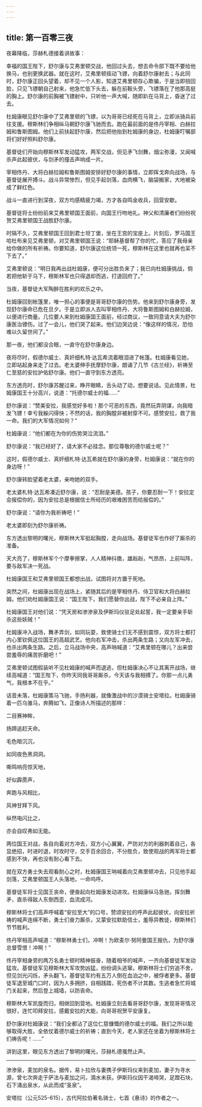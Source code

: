 ```yaml
---
---
---
```

title: 第一百零三夜
---






夜幕降临，莎赫札德接着讲故事：





幸福的国王陛下，舒尔康与艾弗里顿交战，他回过头去，想去命令部下既不要给他换马，也别更换武器。就在这时，艾弗里顿摇动飞镖，向着舒尔康射去；与此同时，舒尔康正回头望着，却不见一个人影，知道艾弗里顿存心欺骗，于是当即扭回脸，只见飞镖朝自己射来，他急忙低下头去，躲在前鞍头旁，飞镖落在了他那高挺的胸上。舒尔康的前胸被飞镖射中，只听他一声大喊，随即趴在马背上，昏迷了过去。

杜姆康眼见舒尔康中了艾弗里顿的飞镖，以为哥哥已经死在马背上，立即派骑兵前往支援。穆斯林们争相纵马朝舒尔康飞驰而去。跑在最前面的是佟丹宰相、白赫拉姆和鲁斯图姆。他们上前扶起舒尔康，然后把他抬到杜姆康的身边，杜姆康叮嘱部将们好好照料舒尔康。

基督徒们开始向穆斯林军发动猛攻，两军交战，但见矛飞剑舞，烟尘弥漫，又闻喊杀声此起彼伏，与剑矛的撞击声响成一片。

宰相佟丹、大将白赫拉姆和鲁斯图姆安排好舒尔康的事情，立即挥戈奔向战场，与基督徒展开搏斗。战斗异常惨烈，但见手起剑落，血肉横飞，脑袋搬家，大地被染成了鲜红色。

战斗一直进行到深夜，双方均感精疲力竭，方才各自鸣金收兵，回营安歇。

基督徒将士纷纷前来艾弗里顿国王面前，向国王行吻地礼。神父和清廉者们纷纷祝贺艾弗里顿国王战胜舒尔康。

时隔不久，艾弗里顿国王回到君士坦丁堡，坐在王宫的宝座上。片刻后，罗马国王哈杜布来见艾弗里顿，对艾弗里顿国王说：“耶稣基督帮了你的忙，答应了我母亲给你做的所有祈祷。你要知道，舒尔康这位统领一死，穆斯林在这里也就再也呆不下去了。”

艾弗里顿说：“明日我再出战杜姆康，便可分出胜负来了；我已向杜姆康挑战，倘若把他斩于马下，穆斯林军也只得退却而逃，打道回府了。”

当夜，基督徒大军陶醉在胜利的欢乐之中。

杜姆康回到帐篷里，唯一担心的事便是哥哥舒尔康的伤势。他来到舒尔康身旁，发现舒尔康命已危在旦夕。于是立即派人去叫宰相佟丹、大将鲁斯图姆和白赫拉姆，以便进行商量。几位要人来到杜姆康国王面前，经过商议，一致同意请大夫为舒尔康医治镖伤。过了一会儿，他们哭了起来。他们边哭边说：“像这样的情况，恐怕难以久留世间了。”

那一夜，他们都没合眼，一直守在舒尔康身边。

夜将尽时，假德尔威士、真奸细札特·达瓦希流着眼泪进了帐篷。杜姆康看见她，立即站起身来走了过去。老太婆伸手抚摩舒尔康，朗诵了几节《古兰经》，祈祷至仁至慈的安拉护佑舒尔康。他们一直守到东方透亮。

东方透亮时，舒尔康苏醒过来，睁开眼睛，舌头动了动，想要说话。见此情景，杜姆康国王十分高兴，说道：“托德尔威士的福……”

舒尔康说：“赞美安拉，我感觉好多啦！那个可恶的东西，竟然玩弄阴谋，向我暗发飞镖！幸亏我躲闪得快；不然的话，我的胸膛非被射穿不可。感赞安拉，救了我一命。我们的大军情况如何？”

杜姆康说：“他们都在为你的伤势哭泣流泪。”

舒尔康说：“我已经好了，请大家不必挂念。那位尊敬的德尔威士呢？”

这时，假德尔威士、真奸细札特·达瓦希就在舒尔康的身旁，杜姆康说：“就在你的身边呀！”

舒尔康转脸望着老太婆，亲吻她的双手。

老太婆札特·达瓦希凑近舒尔康，说：“忍耐是美德。孩子，你要忍耐一下！安拉定会报偿你的，因为安拉总是根据信士所经历的艰难困苦而给报偿的。”

舒尔康说：“请你为我祈祷吧！”

老太婆即刻为舒尔康祈祷。

东方透出黎明的曙光，穆斯林大军挺起胸膛，走向战场。基督徒军也作好了厮杀的准备。

天大亮了，穆斯林军个个摩拳擦掌，人人精神抖擞，雄赳赳，气昂昂，上前叫阵，要与敌军决一死战。

杜姆康国王和艾弗里顿国王都想出战，试图将对方置于死地。

突然之间，杜姆康出现在战场上，紧随其后的是宰相佟丹、侍卫官和大将白赫拉姆。他们劝杜姆康国王说：“国王陛下，我们愿替你出战，陛下不必亲自上阵。”

杜姆康国王对他们说：“凭天房和渗渗泉及伊斯玛仪驻足处起誓，我一定要亲手斩杀这些妖贼！”

杜姆康冲入战场，舞矛弄剑，如同玩耍，致使骑士们无不感到震惊，双方将士都打内心里钦佩这位国王的高超武艺。他向右军冲击，杀出两条生路；又向左军冲去，也杀出两条生路。之后，立马战场中央，高声呐喊道：“艾弗里顿在哪儿？出来尝尝羞辱的痛苦折磨吧！”

艾弗里顿试图假装听不见杜姆康的喊声而退逃，但杜姆康决心不让其离开战场，继续高喊道：“国王陛下，你昨天同我哥哥厮杀，今天该与我相搏了。你那一点儿勇气，我根本不在乎。”

话音未落，杜姆康策马飞驰，手扬利器，就像激战中的沙漠骑士安塔拉。杜姆康骑着一匹乌骓马，奔腾如飞，正像诗人所描述的那样：


二目赛神眸，

扬蹄追赶天命。

毛色暗沉沉，

如同夜色黑洞洞。

嘶鸣响亮惊天地，

好似霹雳声，

奔跑与风相比，

风神甘拜下风。

纵然电闪比之，

亦会自叹弗如无能。



两位国王对战，各自向着对方冲去，双方小心翼翼，严防对方的利器刺着自己，各显绝招，时进时退，时攻时守，交手百余回合，不分胜负，致使观战的两军将士都感到不快，再也没有耐心看下去。

就在双方勇士失去观看耐心之时，杜姆康国王呐喊着向艾弗里顿冲去，只见他手起剑落，艾弗里顿国王人头落地，一命呜呼。

基督徒军将士见国王丧命，便奋起向杜姆康发动进攻。杜姆康纵马急驰，挥剑舞矛，直杀得敌人东倒西歪，血流成河。

穆斯林将士们高声呼喊着“安拉至大”的口号，赞颂安拉的呼声此起彼伏，向安拉祈祷的喊声连绵不断，勇士们奋力厮杀，又蒙安拉默助信士，羞辱异教徒，穆斯林们节节胜利。

佟丹宰相高声喊道：“穆斯林勇士们，冲啊！为欧麦尔·努阿曼国王报仇，为舒尔康总督雪恨！冲啊！”

佟丹宰相身旁的两万名勇士顿时精神振奋，随着相爷的喊声，一齐向基督徒军发动猛攻。基督徒军见穆斯林大军攻势凶猛，纷纷调头逃窜。穆斯林将士们穷追不舍，但见剑光闪烁，矛头翻飞，基督徒军约有五万人倒在血泊之中，被俘者更多。基督徒军退至城门口时，因为人多拥挤，自相践踏，死伤者不计其数。生逃者急忙将城门关起来，然后登上城墙，以防丧命。

穆斯林大军凯旋而归，相继回到营地。杜姆康立刻去看哥哥舒尔康，发现哥哥情况很好，连忙叩拜安拉，感戴安拉的大能，向哥哥祝贺平安康复。

舒尔康对杜姆康说：“我们全都沾了这位仁慈慷慨的德尔威士的福。我们之所以能够取得大胜，全依仗着德尔威士的祈祷；直到今天，老人家还在坐着为穆斯林将士们祷告呢！……”





讲到这里，眼见东方透出了黎明的曙光，莎赫札德戛然止声。



***





渗渗泉，麦加的泉名。据传，易卜拉欣与妻携子伊斯玛仪来到麦加，妻子为寻水源，曾七次奔走于萨法与麦加之问，滴水未获。伊斯玛仪因干渴啼哭，足蹬石块，石下涌出泉水，从此而成“圣泉”。​​​



安塔拉（公元525-615），古代阿拉伯著名骑士，七首《悬诗》的作者之一。​​​